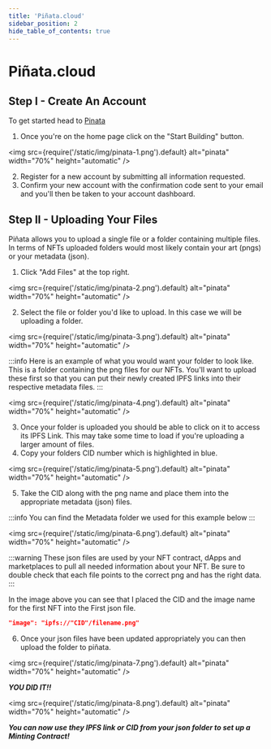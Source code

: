 ---
title: 'Piñata.cloud'
sidebar_position: 2
hide_table_of_contents: true
---

# Piñata.cloud

## Step I - Create An Account

To get started head to [Pinata](https://www.pinata.cloud/)

1. Once you're on the home page click on the "Start Building" button.

<img
  src={require('/static/img/pinata-1.png').default}
  alt="pinata"
  width="70%"
  height="automatic"
/>

2. Register for a new account by submitting all information requested.
3. Confirm your new account with the confirmation code sent to your email and you'll then be taken to your account dashboard.

## Step II - Uploading Your Files

Piñata allows you to upload a single file or a folder containing multiple files. In terms of NFTs uploaded folders would most likely contain your art (pngs) or your metadata (json).

1. Click "Add Files" at the top right.

<img
  src={require('/static/img/pinata-2.png').default}
  alt="pinata"
  width="70%"
  height="automatic"
/>

2. Select the file or folder you'd like to upload. In this case we will be uploading a folder.

<img
  src={require('/static/img/pinata-3.png').default}
  alt="pinata"
  width="70%"
  height="automatic"
/>

:::info
Here is an example of what you would want your folder to look like.
This is a folder containing the png files for our NFTs. You'll want to upload these first so that you can put their newly created IPFS links into their respective metadata files.
:::

<img
  src={require('/static/img/pinata-4.png').default}
  alt="pinata"
  width="70%"
  height="automatic"
/>

3. Once your folder is uploaded you should be able to click on it to access its IPFS Link. This may take some time to load if you're uploading a larger amount of files.
4. Copy your folders CID number which is highlighted in blue.

<img
  src={require('/static/img/pinata-5.png').default}
  alt="pinata"
  width="70%"
  height="automatic"
/>

5. Take the CID along with the png name and place them into the appropriate metadata (json) files. 

:::info
You can find the Metadata folder we used for this example below
:::

<img
  src={require('/static/img/pinata-6.png').default}
  alt="pinata"
  width="70%"
  height="automatic"
/>

:::warning
These json files are used by your NFT contract, dApps and marketplaces to pull all needed information about your NFT. Be sure to double check that each file points to the correct png and has the right data.
:::

In the image above you can see that I placed the CID and the image name for the  first NFT into the First json file. 

```JSON
"image": "ipfs://"CID"/filename.png"
```

6. Once your json files have been updated appropriately you can then upload the folder to piñata.

<img
  src={require('/static/img/pinata-7.png').default}
  alt="pinata"
  width="70%"
  height="automatic"
/>

___YOU DID IT!!___

<img
  src={require('/static/img/pinata-8.png').default}
  alt="pinata"
  width="70%"
  height="automatic"
/>

___You can now use they IPFS link or CID from your json folder to set up a Minting Contract!___